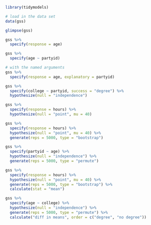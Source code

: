 ```r
library(tidymodels)
```

```r
# load in the data set
data(gss)
```

```r
glimpse(gss)
```

```r
gss %>%
  specify(response = age)
```

```r
gss %>%
  specify(age ~ partyid)
```
```r
# with the named arguments
gss %>%
  specify(response = age, explanatory = partyid)
```

```r
gss %>%
  specify(college ~ partyid, success = "degree") %>%
  hypothesize(null = "independence")
```

```r
gss %>%
  specify(response = hours) %>%
  hypothesize(null = "point", mu = 40)
```

```r
gss %>%
  specify(response = hours) %>%
  hypothesize(null = "point", mu = 40) %>%
  generate(reps = 5000, type = "bootstrap")
```

```r
gss %>%
  specify(partyid ~ age) %>%
  hypothesize(null = "independence") %>%
  generate(reps = 5000, type = "permute")
```

```r
gss %>%
  specify(response = hours) %>%
  hypothesize(null = "point", mu = 40) %>%
  generate(reps = 5000, type = "bootstrap") %>%
  calculate(stat = "mean")
```

```r
gss %>%
  specify(age ~ college) %>%
  hypothesize(null = "independence") %>%
  generate(reps = 5000, type = "permute") %>%
  calculate("diff in means", order = c("degree", "no degree"))
```

